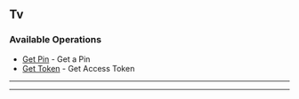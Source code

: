 
## Tv

### Available Operations

* [Get Pin](/go/plex/tv/get_pin) - Get a Pin
* [Get Token](/go/plex/tv/get_token) - Get Access Token

---
<GetPin />

---
<GetToken />
